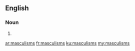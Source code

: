 ==English==

===Noun===
{{head|en}}

# {{plural of|masculism}}

[[ar:masculisms]]
[[fr:masculisms]]
[[ku:masculisms]]
[[my:masculisms]]